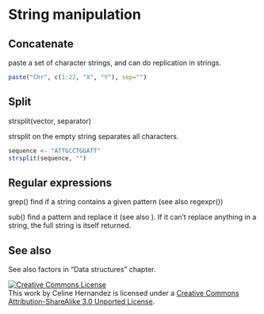 String manipulation
================================================================================

Concatenate
--------------------------------------------------------------------------------

paste a set of character strings, and can do replication in strings.

```r
paste("Chr", c(1:22, "X", "Y"), sep="")
```

Split
--------------------------------------------------------------------------------

strsplit(vector, separator)

strsplit on the empty string separates all characters.

```r
sequence <- "ATTGCCTGGATT"
strsplit(sequence, "")
```

Regular expressions
--------------------------------------------------------------------------------

grep() find if a string contains a given pattern (see also regexpr())

sub() find a pattern and replace it (see also ). If it can't replace anything in a string, the full string is itself returned.

See also
--------------------------------------------------------------------------------

See also factors in "Data structures" chapter.



<a rel="license" href="http://creativecommons.org/licenses/by-sa/3.0/deed.en_US"><img alt="Creative Commons License" style="border-width:0" src="http://i.creativecommons.org/l/by-sa/3.0/80x15.png" /></a><br />This work by <span xmlns:cc="http://creativecommons.org/ns#" property="cc:attributionName">Celine Hernandez</span> is licensed under a <a rel="license" href="http://creativecommons.org/licenses/by-sa/3.0/deed.en_US">Creative Commons Attribution-ShareAlike 3.0 Unported License</a>.
